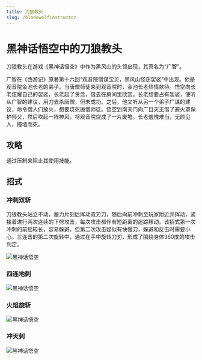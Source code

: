 ```yaml
---
title: 刀狼教头
slug: /bladewolfinstructor
---
```


# 黑神话悟空中的刀狼教头

刀狼教头在游戏《黑神话悟空》中作为黑风山的头领出现，其真名为“广智”。

广智在《西游记》原著第十六回“观音院僧谋宝贝，黑风山怪窃袈裟”中出现。他是观音院金池长老的弟子。当唐僧师徒来到观音院时，金池长老热情款待。悟空向长老炫耀自己的袈裟，长老起了贪念，借去在房间里欣赏。长老想要占有袈裟，便听从广智的建议，用刀去杀唐僧，但未成功。之后，他又听从另一个弟子广谋的建议，命令僧人们放火，想要烧死唐僧师徒。悟空到南天门向广目天王借了避火罩保护师父，然后吹起一阵神风，将观音院烧成了一片废墟。长老羞愧难当，无颜见人，撞墙而死。

## 攻略

通过压制来阻止其使用技能。

## 招式

### 冲刺双斩

刀狼教头站立不动，蓄力片刻后挥动双刃刀，随后向前冲刺至玩家附近并挥动，紧接着进行两次连续的下劈攻击，每次攻击都伴有短距离的追踪移动。该招式第一次冲刺的前摇较长，容易躲避，但第二次攻击疑似有快慢刀，躲避和反击时需要小心。三连击的第二次旋转中，通过在手中旋转刀刃，形成了围绕身体360度的攻击判定。

<img src="/img/bosses/dlcclp.gif" alt="黑神话悟空"/>

### 四连地刺

<img src="/img/bosses/gzslcd.gif" alt="黑神话悟空"/>

### 火焰旋斩

<img src="/img/bosses/gzhyxz.gif" alt="黑神话悟空"/>

### 冲天刺

<img src="/img/bosses/gzfttc.gif" alt="黑神话悟空"/>